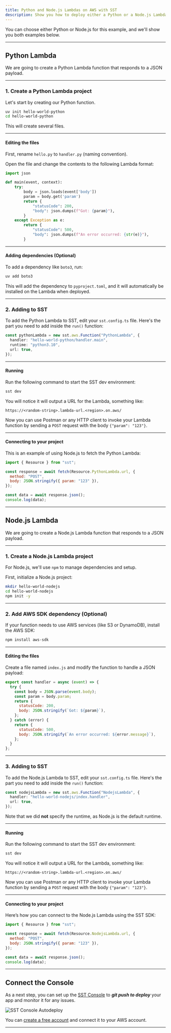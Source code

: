 ```yaml
---
title: Python and Node.js Lambdas on AWS with SST  
description: Show you how to deploy either a Python or a Node.js Lambda that respond to a JSON payload.
---
```


You can choose either Python or Node.js for this example, and we'll show you both examples below.

---

## Python Lambda

We are going to create a Python Lambda function that responds to a JSON payload.

---

### 1. Create a Python Lambda project

Let's start by creating our Python function.

```bash
uv init hello-world-python
cd hello-world-python
```

This will create several files.

---

#### Editing the files

First, rename `hello.py` to `handler.py` (naming convention).

Open the file and change the contents to the following Lambda format:

```python title="handler.py"
import json

def main(event, context):
    try:
        body = json.loads(event['body'])
        param = body.get('param')
        return {
            "statusCode": 200,
            "body": json.dumps(f"Got: {param}"),
        }
    except Exception as e:
        return {
            "statusCode": 500,
            "body": json.dumps(f"An error occurred: {str(e)}"),
        }
```

---

#### Adding dependencies (Optional)

To add a dependency like `boto3`, run:

```bash
uv add boto3
```

This will add the dependency to `pyproject.toml`, and it will automatically be installed on the Lambda when deployed.

---

### 2. Adding to SST

To add the Python Lambda to SST, edit your `sst.config.ts` file. Here's the part you need to add inside the `run()` function:

```typescript title="sst.config.ts"
const pythonLambda = new sst.aws.Function("PythonLambda", {
  handler: "hello-world-python/handler.main",
  runtime: "python3.10",
  url: true,
});
```

---

#### Running

Run the following command to start the SST dev environment:

```bash
sst dev
```

You will notice it will output a URL for the Lambda, something like:

`https://<random-string>.lambda-url.<region>.on.aws/`

Now you can use Postman or any HTTP client to invoke your Lambda function by sending a `POST` request with the body `{"param": "123"}`.

---

#### Connecting to your project

This is an example of using Node.js to fetch the Python Lambda:

```javascript
import { Resource } from "sst";

const response = await fetch(Resource.PythonLambda.url, {
  method: "POST",
  body: JSON.stringify({ param: "123" }),
});

const data = await response.json();
console.log(data);
```

---

## Node.js Lambda

We are going to create a Node.js Lambda function that responds to a JSON payload.

---

### 1. Create a Node.js Lambda project

For Node.js, we'll use `npm` to manage dependencies and setup.

First, initialize a Node.js project:

```bash
mkdir hello-world-nodejs
cd hello-world-nodejs
npm init -y
```

---

### 2. Add AWS SDK dependency (Optional)

If your function needs to use AWS services (like S3 or DynamoDB), install the AWS SDK:

```bash
npm install aws-sdk
```

---

#### Editing the files

Create a file named `index.js` and modify the function to handle a JSON payload:

```javascript title="index.js"
export const handler = async (event) => {
  try {
    const body = JSON.parse(event.body);
    const param = body.param;
    return {
      statusCode: 200,
      body: JSON.stringify(`Got: ${param}`),
    };
  } catch (error) {
    return {
      statusCode: 500,
      body: JSON.stringify(`An error occurred: ${error.message}`),
    };
  }
};
```

---

### 3. Adding to SST

To add the Node.js Lambda to SST, edit your `sst.config.ts` file. Here's the part you need to add inside the `run()` function:

```typescript title="sst.config.ts"
const nodejsLambda = new sst.aws.Function("NodejsLambda", {
  handler: "hello-world-nodejs/index.handler",
  url: true,
});
```

Note that we did **not** specify the runtime, as Node.js is the default runtime.

---

#### Running

Run the following command to start the SST dev environment:

```bash
sst dev
```

You will notice it will output a URL for the Lambda, something like:

`https://<random-string>.lambda-url.<region>.on.aws/`

Now you can use Postman or any HTTP client to invoke your Lambda function by sending a `POST` request with the body `{"param": "123"}`.

---

#### Connecting to your project

Here’s how you can connect to the Node.js Lambda using the SST SDK:

```javascript
import { Resource } from "sst";

const response = await fetch(Resource.NodejsLambda.url, {
  method: "POST",
  body: JSON.stringify({ param: "123" }),
});

const data = await response.json();
console.log(data);
```

---

## Connect the Console

As a next step, you can set up the [SST Console](/docs/console/) to _**git push to deploy**_ your app and monitor it for any issues.

![SST Console Autodeploy](../../../../../assets/docs/start/sst-console-autodeploy.png)

You can [create a free account](https://console.sst.dev) and connect it to your AWS account.

---
